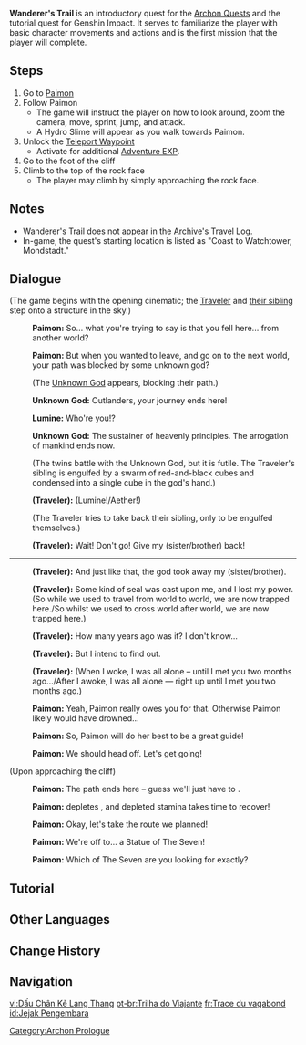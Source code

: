 {{Quest Infobox
|image         = Archon Quest C0A0 Wanderer's Trail.png
|id            = 00351
|type          = Archon
|chapter       = Prologue
|actNum        = Prologue
|act           = Wanderer's Trail
|part          = 0
|summary       = The Traveler gets separated from his/her sibling and sealed upon confrontation with an unknown god. Later, the Traveler wakes up and rescues Paimon from water and the two set out on their journey in Teyvat.
|startLocation = [[Stormbearer Coast]], [[Mondstadt]]
|next          = Bird's Eye View
|exp           = 225
|mora          = 975
|other         = {{Card|Character EXP|500}}
|characters    = Paimon;Traveler;Unknown God
|voiced        = yes
}}

'''Wanderer's Trail''' is an introductory quest for the [[Archon Quests]] and the tutorial quest for Genshin Impact. It serves to familiarize the player with basic character movements and actions and is the first mission that the player will complete.

==Steps==
# Go to [[Paimon]]
# Follow Paimon
#* The game will instruct the player on how to look around, zoom the camera, move, sprint, jump, and attack.
#* A Hydro Slime will appear as you walk towards Paimon.
# Unlock the [[Teleport Waypoint]]
#* Activate for additional [[Adventure EXP]].
# Go to the foot of the cliff
# Climb to the top of the rock face
#* The player may climb by simply approaching the rock face.

==Notes==
* Wanderer's Trail does not appear in the [[Archive]]'s Travel Log.
* In-game, the quest's starting location is listed as "Coast to Watchtower, Mondstadt."

==Dialogue==
{{Quest Description|The god took away your only kin, and you were sealed and cast into a deep slumber. Upon your awakening, you wandered alone for a time until you met a strange companion named Paimon, thus beginning your journey through the continent of Teyvat...}}
{{Dialogue start}}
;(The game begins with the opening cinematic; the [[Traveler]] and [[Traveler's Sibling|their sibling]] step onto a structure in the sky.)
:{{A|vo op cs paimon 01.ogg}} '''Paimon:''' So... what you're trying to say is that you fell here... from another world?
:{{A|vo op cs paimon 02.ogg}} {{A|vo op cs paimon 03.ogg}} '''Paimon:''' But when you wanted to leave, and go on to the next world, your path was blocked by some unknown god?
:;(The [[Unknown God]] appears, blocking their path.)
:{{A|vo op cs kiana 01.ogg}} '''Unknown God:''' Outlanders, your journey ends here!
:{{A|vo op cs heroine 01.ogg}} '''Lumine:''' Who're you!?
:{{A|vo op cs kiana 02.ogg}} '''Unknown God:''' The sustainer of heavenly principles. The arrogation of mankind ends now.
:;(The twins battle with the Unknown God, but it is futile. The Traveler's sibling is engulfed by a swarm of red-and-black cubes and condensed into a single cube in the god's hand.)
:'''(Traveler):''' (Lumine!/Aether!)
:;(The Traveler tries to take back their sibling, only to be engulfed themselves.)
:'''(Traveler):''' Wait! Don't go! Give my (sister/brother) back!
----
:{{A|vo op cs hero 04.ogg}} {{A|vo op cs heroine 05.ogg}} '''(Traveler):''' And just like that, the god took away my (sister/brother).
:{{A|vo op cs hero 05.ogg}} {{A|vo op cs heroine 06.ogg}} '''(Traveler):''' Some kind of seal was cast upon me, and I lost my power. (So while we used to travel from world to world, we are now trapped here./So whilst we used to cross world after world, we are now trapped here.)
:{{A|vo op cs hero 06.ogg}} {{A|vo op cs heroine 07.ogg}} '''(Traveler):''' How many years ago was it? I don't know...
:{{A|vo op cs hero 07.ogg}} {{A|vo op cs heroine 08.ogg}} '''(Traveler):''' But I intend to find out.
:{{A|vo op cs hero 08.ogg}} {{A|vo op cs heroine 09.ogg}} '''(Traveler):''' (When I woke, I was all alone – until I met you two months ago.../After I awoke, I was all alone &mdash; right up until I met you two months ago.)
:{{A|vo op cs paimon 04.ogg}} '''Paimon:''' Yeah, Paimon really owes you for that. Otherwise Paimon likely would have drowned...
:{{A|vo op cs paimon 05.ogg}} '''Paimon:''' So, Paimon will do her best to be a great guide!
:{{A|vo op cs paimon 06.ogg}} '''Paimon:''' We should head off. Let's get going!

;(Upon approaching the cliff)
:{{A|vo mdaq003 6 paimon 01.ogg}} '''Paimon:''' The path ends here – guess we'll just have to {{Color|buzzword|climb}}.
:{{A|vo_tips_paimon_01.ogg}} '''Paimon:''' {{Color|buzzword|Climbing}} depletes {{Color|buzzword|stamina}}, and depleted stamina takes time to recover!
:{{A|vo mdaq003 7 paimon 01.ogg}} '''Paimon:''' Okay, let's take the route we planned!
:{{A|vo mdaq003 7 paimon 02.ogg}} '''Paimon:''' We're off to... a Statue of The Seven!
:{{A|vo mdaq003 7 paimon 03.ogg}} '''Paimon:''' Which of The Seven are you looking for exactly?
{{Dialogue end}}

==Tutorial==
{{Transclude|Tutorials/Wanderer's Trail}}

==Other Languages==
{{Other Languages
|en      = Wanderer's Trail
|zhs     = 流浪者的足迹
|zhs_rm  = Liúlàngzhě de Zújì
|zht     = 流浪者的足跡
|zht_rm  = Liúlàngzhě de Zújī
|zh_tl   = Wanderer's Footprints
|ja      = 流浪者の足跡
|ja_rm   = Rurou-sha no Ashiato{{Assumed}}
|ja_tl   = Wanderer's Footprints
|ko      = {{tt|방랑자|流浪者}}의 발자취
|ko_rm   = Bangrangja-ui Baljachwi
|ko_tl   = Wanderer's Footprints
|es      = Camino del errante
|es_tl   = Path of the Wanderer
|fr      = Trace du vagabond
|fr_tl   = Wanderer's Trace
|ru      = Следы странника
|ru_tl   = Wanderer's Footprints
|th      = รอยเท้าของผู้พเนจร
|th_rm   = Roi thao khong phupnachen
|th_tl   = Footprints of a Wanderer
|vi      = Dấu Chân Kẻ Lang Thang
|vi_tl   = Wanderer Footprints
|de      = Spuren eines Wanderers
|de_tl   = Trails of a Wanderer
|id      = Jejak Pengembara
|id_tl   = Wanderer's Trail
|pt      = Trilha do Viajante
|pt_tl   = Trail of the Traveler
|pt_note = "Trilha do Viajante" specifically refers to a male traveler
}}

==Change History==
{{Change History|1.0}}

==Navigation==
{{Archon Quest Navbox|chapter=Prologue}}
[[Category:Archon Prologue]]

[[vi:Dấu Chân Kẻ Lang Thang]]
[[pt-br:Trilha do Viajante]]
[[fr:Trace du vagabond]]
[[id:Jejak Pengembara]]